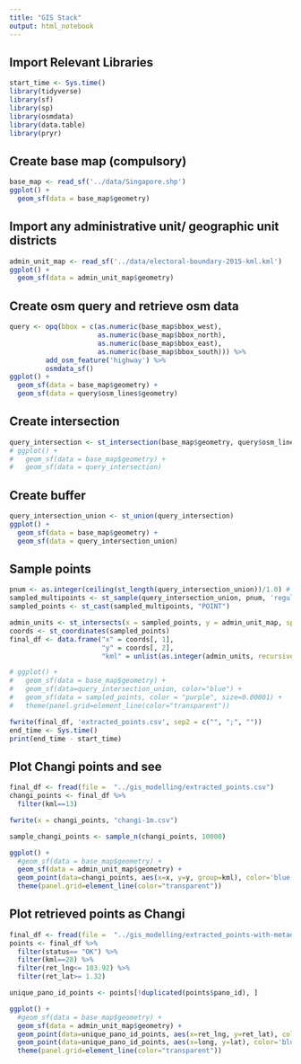 ```yaml
---
title: "GIS Stack"
output: html_notebook
---
```


## Import Relevant Libraries
```r
start_time <- Sys.time()
library(tidyverse)
library(sf)
library(sp)
library(osmdata)
library(data.table)
library(pryr)
```


## Create base map (compulsory)
```r
base_map <- read_sf('../data/Singapore.shp')
ggplot() + 
  geom_sf(data = base_map$geometry)
```


## Import any administrative unit/ geographic unit districts
```r
admin_unit_map <- read_sf('../data/electoral-boundary-2015-kml.kml')
ggplot() +
  geom_sf(data = admin_unit_map$geometry)
```


## Create osm query and retrieve osm data
```r
query <- opq(bbox = c(as.numeric(base_map$bbox_west), 
                      as.numeric(base_map$bbox_north), 
                      as.numeric(base_map$bbox_east), 
                      as.numeric(base_map$bbox_south))) %>%
         add_osm_feature('highway') %>%
         osmdata_sf()
ggplot() +
  geom_sf(data = base_map$geometry) +
  geom_sf(data = query$osm_lines$geometry)
```


## Create intersection
```r
query_intersection <- st_intersection(base_map$geometry, query$osm_lines$geometry)
# ggplot() +
#   geom_sf(data = base_map$geometry) +
#   geom_sf(data = query_intersection)
```


## Create buffer
```r
query_intersection_union <- st_union(query_intersection)
ggplot() +
  geom_sf(data = base_map$geometry) +
  geom_sf(data = query_intersection_union)
```


## Sample points
```r
pnum <- as.integer(ceiling(st_length(query_intersection_union))/1.0) # Sample at every meter
sampled_multipoints <- st_sample(query_intersection_union, pnum, 'regular')
sampled_points <- st_cast(sampled_multipoints, "POINT")

admin_units <- st_intersects(x = sampled_points, y = admin_unit_map, sparse = TRUE, prepared=TRUE)
coords <- st_coordinates(sampled_points)
final_df <- data.frame("x" = coords[, 1], 
                       "y" = coords[, 2],
                       "kml" = unlist(as.integer(admin_units, recursive = TRUE)))

# ggplot() +
#   geom_sf(data = base_map$geometry) +
#   geom_sf(data=query_intersection_union, color="blue") +
#   geom_sf(data = sampled_points, color = "purple", size=0.00001) +
#   theme(panel.grid=element_line(color="transparent"))

fwrite(final_df, 'extracted_points.csv', sep2 = c("", ";", ""))
end_time <- Sys.time()
print(end_time - start_time)
```


## Plot Changi points and see
```r
final_df <- fread(file =  "../gis_modelling/extracted_points.csv")
changi_points <- final_df %>%
  filter(kml==13)

fwrite(x = changi_points, "changi-1m.csv")

sample_changi_points <- sample_n(changi_points, 10000)

ggplot() +
  #geom_sf(data = base_map$geometry) +  
  geom_sf(data = admin_unit_map$geometry) +
  geom_point(data=changi_points, aes(x=x, y=y, group=kml), color='blue', size=0.01) +
  theme(panel.grid=element_line(color="transparent"))
```


## Plot retrieved points as Changi
```r
final_df <- fread(file =  "../gis_modelling/extracted_points-with-metadata.csv", quote = "")
points <- final_df %>%
  filter(status== "OK") %>%
  filter(kml==28) %>%
  filter(ret_lng<= 103.92) %>%
  filter(ret_lat>= 1.32)

unique_pano_id_points <- points[!duplicated(points$pano_id), ]

ggplot() +
  #geom_sf(data = base_map$geometry) +    
  geom_sf(data = admin_unit_map$geometry) +
  geom_point(data=unique_pano_id_points, aes(x=ret_lng, y=ret_lat), color='purple', size=1) +
  geom_point(data=unique_pano_id_points, aes(x=long, y=lat), color='blue', size=0.1) +
  theme(panel.grid=element_line(color="transparent"))
```


